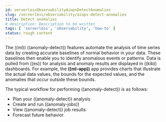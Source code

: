 ```yaml
---
id: serverlessObservabilityAiopsDetectAnomalies
slug: /serverless/observability/aiops-detect-anomalies
title: Detect anomalies
# description: Description to be written
tags: [ 'serverless', 'observability', 'how-to' ]
status: rough content
---
```



<RoughContent />

<div id="ml-ad-finding-anomalies"></div>

The ((ml)) ((anomaly-detect)) features automate the analysis of time series data by
creating accurate baselines of normal behavior in your data. These baselines
then enable you to identify anomalous events or patterns. Data is pulled from
((es)) for analysis and anomaly results are displayed in ((kib)) dashboards. For
example, the **((ml-app))** app provides charts that illustrate the actual data
values, the bounds for the expected values, and the anomalies that occur outside
these bounds.

The typical workflow for performing ((anomaly-detect)) is as follows:

* <DocLink id="serverlessObservabilityAiopsDetectAnomaliesPlan">Plan your ((anomaly-detect)) analysis</DocLink>
* <DocLink id="serverlessObservabilityAiopsDetectAnomaliesCreateJobs">Create and run ((anomaly-jobs))</DocLink>
* <DocLink id="serverlessObservabilityAiopsDetectAnomaliesViewResults">View ((anomaly-detect)) job results</DocLink>
* <DocLink id="serverlessObservabilityAiopsDetectAnomaliesForecast">Forecast future behavior</DocLink>
